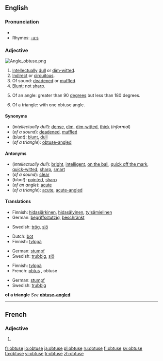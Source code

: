 ==English==

===Pronunciation===
* {{audio|en-us-obtuse.ogg|Audio (US)}}
* Rhymes: [[Rhymes:English:-uːs|-uːs]]

===Adjective===
[[Image:Angle obtuse.png|right|thumb]]
{{en-adj}}

# [[intellectual|Intellectual]]ly [[dull]] or [[dim-witted]].
# [[indirect|Indirect]] or [[circuitous]].
# Of sound: [[deaden]]ed or [[muffle]]d.
# [[blunt|Blunt]]; not [[sharp]].
# {{geometry}} Of an angle: greater than 90 [[degree]]s but less than 180 degrees.
# {{geometry}} Of a triangle: with one obtuse angle.

====Synonyms====
* (''intellectually dull''): [[dense]], [[dim]], [[dim-witted]], [[thick]] (''informal'')
* (''of a sound''): [[deaden]]ed, [[muffle]]d
* (''blunt''): [[blunt]], [[dull]]
* (''of a triangle''): [[obtuse-angled]]

====Antonyms====
* (''intellectually dull''): [[bright]], [[intelligent]], [[on the ball]], [[quick off the mark]], [[quick-witted]], [[sharp]], [[smart]]
* (''of a sound''): [[clear]]
* (''blunt''): [[pointed]], [[sharp]]
* (''of an angle''): [[acute]]
* (''of a triangle''): [[acute]], [[acute-angled]]

====Translations====
{{trans-top|intellectually dull}}
* Finnish: [[hidasjärkinen]], [[hidasälyinen]], [[tylsämielinen]]
* German: [[begriffsstutzig]], [[beschränkt]]
{{trans-mid}}
* Swedish: [[trög]], [[slö]]
{{trans-bottom}}

{{trans-top|of a sound}}
{{trans-mid}}
{{trans-bottom}}

{{trans-top|blunt}}
* Dutch: [[bot]]
* Finnish: [[tylppä]]
{{trans-mid}}
* German: [[stumpf]]
* Swedish: [[trubbig]], [[slö]]
{{trans-bottom}}

{{trans-top|of an angle}}
* Finnish: [[tylppä]]
* French: [[obtus]] {{m}}, obtuse {{f}}
{{trans-mid}}
* German: [[stumpf]]
* Swedish: [[trubbig]]
{{trans-bottom}}

'''of a triangle'''
''See'' '''[[obtuse-angled]]'''

----

==French==

===Adjective===
{{fr-adj-form}} {{f}}

# {{form of|feminine|obtus|lang=French}}

[[fr:obtuse]]
[[io:obtuse]]
[[ja:obtuse]]
[[pl:obtuse]]
[[ru:obtuse]]
[[fi:obtuse]]
[[sv:obtuse]]
[[ta:obtuse]]
[[vi:obtuse]]
[[tr:obtuse]]
[[zh:obtuse]]
